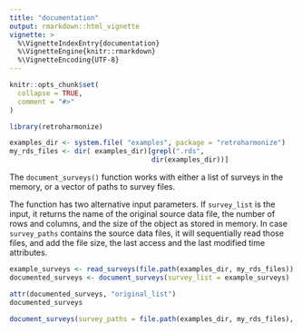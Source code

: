 ```yaml
---
title: "documentation"
output: rmarkdown::html_vignette
vignette: >
  %\VignetteIndexEntry{documentation}
  %\VignetteEngine{knitr::rmarkdown}
  %\VignetteEncoding{UTF-8}
---
```


```r
knitr::opts_chunk$set(
  collapse = TRUE,
  comment = "#>"
)
```

```r
library(retroharmonize)

examples_dir <- system.file( "examples", package = "retroharmonize")
my_rds_files <- dir( examples_dir)[grepl(".rds", 
                                   dir(examples_dir))]
```

The `document_surveys()` function works with either a list of surveys in the memory, or a vector of paths to survey files. 

The function has two alternative input parameters. If `survey_list` is the 
input, it returns  the name of the original source data file, the number of rows and 
columns, and the size of the object as stored in memory. In case `survey_paths`
contains the source data files, it will sequentially read those files, and add the file
size, the last access and the last modified time attributes. 

```r
example_surveys <- read_surveys(file.path(examples_dir, my_rds_files))
documented_surveys <- document_surveys(survey_list = example_surveys)

attr(documented_surveys, "original_list")
documented_surveys
```
```r
document_surveys(survey_paths = file.path(examples_dir, my_rds_files), .f = "read_rds")
```



